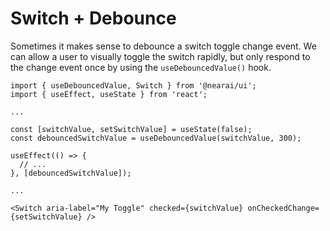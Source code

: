 

<Meta of={Stories} name="Debounce" />

# Switch + Debounce

Sometimes it makes sense to debounce a switch toggle change event. We can allow a user to visually toggle the switch rapidly, but only respond to the change event once by using the `useDebouncedValue()` hook.

```tsx
import { useDebouncedValue, Switch } from '@nearai/ui';
import { useEffect, useState } from 'react';

...

const [switchValue, setSwitchValue] = useState(false);
const debouncedSwitchValue = useDebouncedValue(switchValue, 300);

useEffect(() => {
  // ...
}, [debouncedSwitchValue]);

...

<Switch aria-label="My Toggle" checked={switchValue} onCheckedChange={setSwitchValue} />
```
